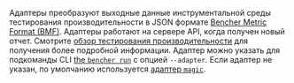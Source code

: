 Адаптеры преобразуют выходные данные инструментальной среды тестирования производительности в JSON формате [Bencher Metric Format (BMF)][bmf].
Адаптеры работают на сервере API, когда получен новый отчет.
Смотрите [обзор тестирования производительности][benchmarking overview] для получения более подробной информации.
Адаптер можно указать для подкоманды CLI [the `bencher run`][bencher run] с опцией `--adapter`.
Если адаптер не указан, по умолчанию используется [адаптер `magic`][magic adapter].

[bmf]: /ru/docs/reference/bencher-metric-format/
[benchmarking overview]: /ru/docs/explanation/benchmarking/
[bencher run]: /ru/docs/explanation/bencher-run/

[magic adapter]: #-magic-default